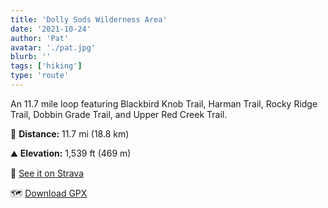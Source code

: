```yaml
---
title: 'Dolly Sods Wilderness Area'
date: '2021-10-24'
author: 'Pat'
avatar: './pat.jpg'
blurb: ''
tags: ['hiking']
type: 'route'
---
```


An 11.7 mile loop featuring Blackbird Knob Trail, Harman Trail, Rocky Ridge Trail, Dobbin Grade Trail, and Upper Red Creek Trail.

🥾 **Distance:** 11.7 mi (18.8 km) 

⛰ **Elevation:** 1,539 ft (469 m)

📍 [See it on Strava](https://www.strava.com/activities/5491860444)

🗺 [Download GPX](data/dolly-sods.gpx)
